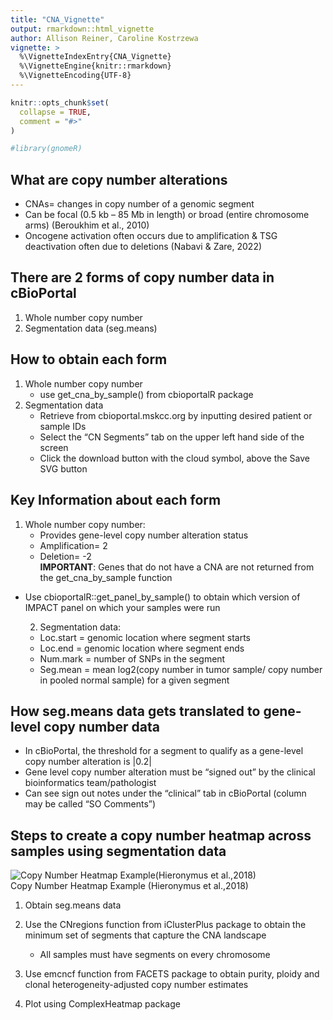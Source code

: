 ```yaml
---
title: "CNA_Vignette"
output: rmarkdown::html_vignette
author: Allison Reiner, Caroline Kostrzewa
vignette: >
  %\VignetteIndexEntry{CNA_Vignette}
  %\VignetteEngine{knitr::rmarkdown}
  %\VignetteEncoding{UTF-8}
---
```


```r
knitr::opts_chunk$set(
  collapse = TRUE,
  comment = "#>"
)
```

```r
#library(gnomeR)
```


## What are copy number alterations
- CNAs= changes in copy number of a genomic segment
- Can be focal (0.5 kb – 85 Mb in length) or broad (entire chromosome arms) (Beroukhim et al., 2010)
- Oncogene activation often occurs due to amplification & TSG deactivation often due to deletions (Nabavi & Zare, 2022) 

## There are 2 forms of copy number data in cBioPortal
1. Whole number copy number
2. Segmentation data (seg.means)

## How to obtain each form
1. Whole number copy number
    - use get_cna_by_sample() from cbioportalR package
2. Segmentation data
    - Retrieve from cbioportal.mskcc.org by inputting desired patient or sample IDs
    - Select the "CN Segments" tab on the upper left hand side of the screen
    - Click the download button with the cloud symbol, above the Save SVG button
  
## Key Information about each form 
1. Whole number copy number:
    - Provides gene-level copy number alteration status
    - Amplification= 2
    - Deletion= -2
    <br>
**IMPORTANT**: Genes that do not have a CNA are not returned from the get_cna_by_sample function
- Use cbioportalR::get_panel_by_sample() to obtain which version of IMPACT panel on which your samples were run
  
  2. Segmentation data:
    - Loc.start = genomic location where segment starts
    - Loc.end = genomic location where segment ends
    - Num.mark = number of SNPs in the segment
    - Seg.mean = mean log2(copy number in tumor sample/ copy number in pooled normal sample) for a given segment

## How seg.means data gets translated to gene-level copy number data
- In cBioPortal, the threshold for a segment to qualify as a gene-level copy number alteration is |0.2|
- Gene level copy number alteration must be “signed out” by the clinical bioinformatics team/pathologist
- Can see sign out notes under the “clinical” tab in cBioPortal (column may be called "SO Comments")

## Steps to create a copy number heatmap across samples using segmentation data

![Copy Number Heatmap Example(Hieronymus et al.,2018)](H:/Biostatistics/ReinerA1/Projects/CNA_Info/Images/CNAheatmapex.jpg) 
<br>
Copy Number Heatmap Example (Hieronymus et al.,2018)
<br>

1. Obtain seg.means data

2. Use the CNregions function from iClusterPlus package to obtain the minimum set of segments that capture the CNA landscape
    - All samples must have segments on every chromosome
    
3. Use emcncf function from FACETS package to obtain purity, ploidy and clonal heterogeneity-adjusted copy number estimates

4. Plot using ComplexHeatmap package


  
  



